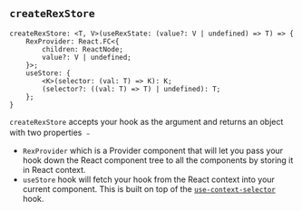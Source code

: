
<Meta title="Intro/API" />

## `createRexStore`

```tsx
createRexStore: <T, V>(useRexState: (value?: V | undefined) => T) => {
    RexProvider: React.FC<{
        children: ReactNode;
        value?: V | undefined;
    }>;
    useStore: {
        <K>(selector: (val: T) => K): K;
        (selector?: ((val: T) => T) | undefined): T;
    };
}
```

`createRexStore` accepts your hook as the argument and returns an object with two properties ﹣

- `RexProvider` which is a Provider component that will let you pass your hook down the React component tree to all the components by storing it in React context.
- `useStore` hook will fetch your hook from the React context into your current component. This is built on top of the [`use-context-selector`](https://github.com/dai-shi/use-context-selector#createcontext) hook.
